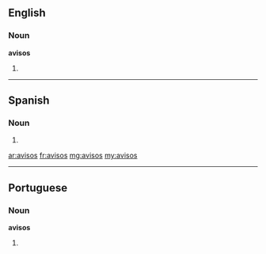 ==English==

===Noun===
'''avisos'''

# {{plural of|aviso}}

----

==Spanish==

===Noun===
{{head|es|noun form|g=m|g2=p}}

# {{plural of|nocat=1|aviso|lang=es}}

[[ar:avisos]]
[[fr:avisos]]
[[mg:avisos]]
[[my:avisos]]

----
==Portuguese==

===Noun===
'''avisos''' {{m}}

# {{plural of|aviso|lang=pt}}
{{rfc-auto}}